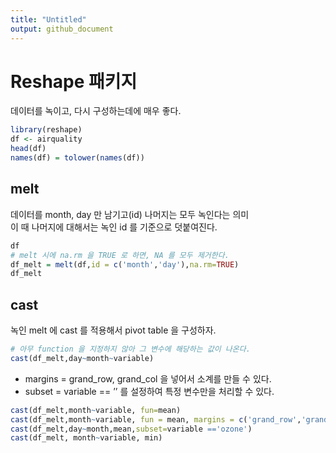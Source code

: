 ```yaml
---
title: "Untitled"
output: github_document
---
```


# Reshape 패키지
데이터를 녹이고, 다시 구성하는데에 매우 좋다.

```r
library(reshape)
df <- airquality
head(df)
names(df) = tolower(names(df))
```

## melt
데이터를 month, day 만 남기고(id) 나머지는 모두 녹인다는 의미<br>
이 때 나머지에 대해서는 녹인 id 를 기준으로 덧붙여진다.
```r
df
# melt 시에 na.rm 을 TRUE 로 하면, NA 를 모두 제거한다.
df_melt = melt(df,id = c('month','day'),na.rm=TRUE)
df_melt
```
## cast
녹인 melt 에 cast 를 적용해서 pivot table 을 구성하자. <br>
```r
# 아무 function 을 지정하지 않아 그 변수에 해당하는 값이 나온다.
cast(df_melt,day~month~variable)
```

- margins = grand_row, grand_col 을 넣어서 소계를 만들 수 있다.
- subset = variable == '' 를 설정하여 특정 변수만을 처리할 수 있다.
```r
cast(df_melt,month~variable, fun=mean)
cast(df_melt,month~variable, fun = mean, margins = c('grand_row','grand_col')) 
cast(df_melt,day~month,mean,subset=variable =='ozone')
cast(df_melt, month~variable, min)

```

